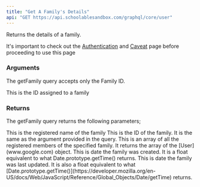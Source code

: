 ```yaml
---
title: "Get A Family's Details"
api: "GET https://api.schoolablesandbox.com/graphql/core/user"
---
```

Returns the details of a family.

<Tip>It's important to check out the [Authentication](api-reference/authentication) and [Caveat](api-reference/authentication) page before proceeding to use this page  </Tip>

### Arguments

The getFamily query accepts only the Family ID.

<ParamField query="familyID" type="ID" required>
  This is the ID assigned to a family
</ParamField>

### Returns

The getFamily query returns the following parameters;

<ParamField body="name" type="string" required>
This is the registered name of the family
</ParamField>
<ParamField body="id" type="ID" required>
 This is the ID of the family. It is the same as the argument provided in the query.
</ParamField>
<ParamField body="members" type="[User!]!" required>
This is an array of all the registered members of the specified family. 
It returns the array of the [User](www.google.com) object.
</ParamField>
<ParamField body="createdAt" type="float" required>
This is date the family was created. It is a float equivalent to what <Tooltip tip="See https://developer.mozilla.org/en-US/docs/Web/JavaScript/Reference/Global_Objects/Date/getTime for more information.">Date.prototype.getTime()</Tooltip> returns.
</ParamField>
<ParamField body="updatedAt" type="float" required>
This is date the family was last updated. It is also a float equivalent to what [Date.prototype.getTime()](https://developer.mozilla.org/en-US/docs/Web/JavaScript/Reference/Global_Objects/Date/getTime) returns.
</ParamField>



